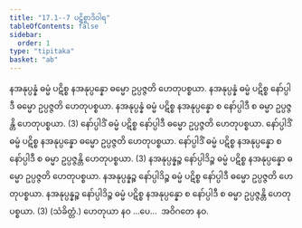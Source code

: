 ```yaml
---
title: "17.1--7 ပဋိစ္စာဒိဝါရ"
tableOfContents: false
sidebar:
  order: 1
type: "tipitaka"
basket: "ab"
---
```



<DynamicBreadcrumb />

<Division number="30">

<Paragraph number="63">
နအနုပ္ပန္နံ ဓမ္မံ ပဋိစ္စ နအနုပ္ပန္နော ဓမ္မော ဥပ္ပဇ္ဇတိ ဟေတုပစ္စယာ. နအနုပ္ပန္နံ ဓမ္မံ ပဋိစ္စ နော်ပ္ပါဒီ ဓမ္မော ဥပ္ပဇ္ဇတိ ဟေတုပစ္စယာ. နအနုပ္ပန္နံ ဓမ္မံ ပဋိစ္စ နအနုပ္ပန္နော စ နော်ပ္ပါဒီ စ ဓမ္မာ ဥပ္ပဇ္ဇန္တိ ဟေတုပစ္စယာ. (3)
</Paragraph>

<Paragraph number="64">
နော်ပ္ပါဒိံ ဓမ္မံ ပဋိစ္စ နော်ပ္ပါဒီ ဓမ္မော ဥပ္ပဇ္ဇတိ ဟေတုပစ္စယာ. နော်ပ္ပါဒိံ ဓမ္မံ ပဋိစ္စ နအနုပ္ပန္နော ဓမ္မော ဥပ္ပဇ္ဇတိ ဟေတုပစ္စယာ. နော်ပ္ပါဒိံ ဓမ္မံ ပဋိစ္စ နအနုပ္ပန္နော စ နော်ပ္ပါဒီ စ ဓမ္မာ ဥပ္ပဇ္ဇန္တိ ဟေတုပစ္စယာ. (3)
</Paragraph>

<Paragraph number="65">
နအနုပ္ပန္နဉ္စ နော်ပ္ပါဒိဉ္စ ဓမ္မံ ပဋိစ္စ နအနုပ္ပန္နော ဓမ္မော ဥပ္ပဇ္ဇတိ ဟေတုပစ္စယာ. နအနုပ္ပန္နဉ္စ နော်ပ္ပါဒိဉ္စ ဓမ္မံ ပဋိစ္စ နော်ပ္ပါဒီ ဓမ္မော ဥပ္ပဇ္ဇတိ ဟေတုပစ္စယာ. နအနုပ္ပန္နဉ္စ နော်ပ္ပါဒိဉ္စ ဓမ္မံ ပဋိစ္စ နအနုပ္ပန္နော စ နော်ပ္ပါဒီ စ ဓမ္မာ ဥပ္ပဇ္ဇန္တိ ဟေတုပစ္စယာ. (3) (သံခိတ္တံ.)
</Paragraph>

<Paragraph number="66">
ဟေတုယာ နဝ …ပေ…  အဝိဂတေ နဝ.
</Paragraph>
</Division>